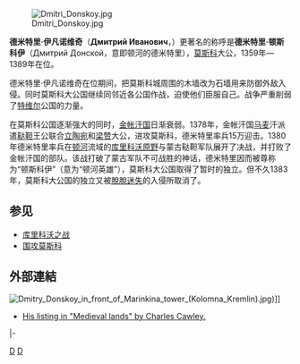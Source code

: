 {{unreferenced|time=2010-12-31T03:23:38+00:00}}
{{noteTA
|1=特里
}}
[[File:Dmitri_Donskoy.jpg|thumb]]

'''德米特里·伊凡诺维奇'''（'''Дмитрий Иванович'''，{{bd|1350年|10月12日|1389年|5月19日|catIdx=D}}）更著名的称呼是'''德米特里·顿斯科伊'''（Дмитрий Донской，意即顿河的德米特里），[[莫斯科|莫斯科]]大公，1359年—1389年在位。

德米特里·伊凡诺维奇在位期间，把莫斯科城周围的木墙改为石墙用来防御外敌入侵。同时莫斯科大公国继续同邻近各公国作战，迫使他们臣服自己。战争严重削弱了[[特维尔|特维尔]]公国的力量。

在莫斯科公国逐渐强大的同时，[[金帐汗国|金帐汗国]]日渐衰弱。1378年，金帐汗国[[马麦|马麦]]汗派遣[[鞑靼|鞑靼]]王公联合[[立陶宛|立陶宛]]和[[梁赞|梁赞]]大公，进攻莫斯科，德米特里率兵15万迎击。1380年德米特里率兵在[[顿河|顿河]]流域的[[库里科沃原野|库里科沃原野]]与蒙古鞑靼军队展开了决战，并打败了金帐汗国的部队。该战打破了蒙古军队不可战胜的神话，德米特里因而被尊称为“顿斯科伊”（意为“顿河英雄”），莫斯科大公国取得了暂时的独立。但不久1383年，莫斯科大公国的独立又被[[脫脫迷失|脫脫迷失]]的入侵所取消了。

==参见==
*[[库里科沃之战|库里科沃之战]]
*[[围攻莫斯科|围攻莫斯科]]

==外部連結==
[[File:Dmitry_Donskoy_in_front_of_Marinkina_tower_(Kolomna_Kremlin).jpg|thumb]])]]
{{commons category|Dmitry Donskoy}}
{{refbegin}}
* [http://fmg.ac/Projects/MedLands/RUSSIA,%20Rurik.htm# His listing in "Medieval lands" by Charles Cawley.] {{Wayback|url=http://fmg.ac/Projects/MedLands/RUSSIA,%20Rurik.htm |date=20200607224740 }}
{{refend}}

{{S-start}}
{{S-hou|[[留里克王朝|留里克王朝]]||1371年|1425年|2月}}
{{s-break}}
{{S-reg|}}
{{s-before|[[德米特里·康斯坦丁諾維奇_(蘇茲達爾)|德米特里·康斯坦丁諾維奇]]}}
{{s-title|[[弗拉基米爾大公|弗拉基米爾大公]]|1363年—1370年}}
{{s-after|[[米哈伊爾·亞歷山德羅維奇|米哈伊爾·亞歷山德羅維奇]]|rows=2}}
{{s-before|[[米哈伊爾·亞歷山德羅維奇|米哈伊爾·亞歷山德羅維奇]]|rows=2}}
{{s-title|[[弗拉基米爾大公|弗拉基米爾大公]]|1371年—1375年}}
|-
{{s-title|[[弗拉基米爾大公|弗拉基米爾大公]]|1375年—1389年}}
{{s-after|[[瓦西里一世|瓦西里一世]]|rows=2}}
{{s-before|[[伊凡二世|伊凡二世]]}}
{{s-title|[[莫斯科大公|莫斯科大公]]|1359年—1389年}}
{{S-end}}

{{羅斯國家元首}}
{{Authority control}}
[[Category:莫斯科大公|D]]
[[Category:弗拉基米尔大公|D]]